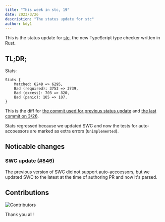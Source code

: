 ```yaml
---
title: "This week in stc, 19"
date: 2023/3/26
description: "The status update for stc"
author: kdy1
---
```


This is the status update for [stc](https://github.com/dudykr/stc), the new TypeScript type checker written in Rust.

## TL;DR;

Stats:

```
Stats {
    Matched: 6248 => 6295,
    Bad (required): 3753 => 3739,
    Bad (excess): 703 => 820,
    Bad (panic): 105 => 107,
}
```

This is the diff for [the commit used for previous status update](https://github.com/dudykr/stc/blob/6e52c07298905c8507729b7500d6262c28ef6004/crates/stc_ts_type_checker/tests/tsc-stats.rust-debug) and [the last commit on 3/26](https://github.com/dudykr/stc/blob/0cdf38b9358728c3ac592baf2bbedc31c507be6f/crates/stc_ts_type_checker/tests/tsc-stats.rust-debug).

Stats regressed because we updated SWC and now the tests for auto-accoessors are marked as extra errors (`Unimplemented`).

## Noticable changes

### SWC update ([#846](https://github.com/dudykr/stc/pull/846))

The previous version of SWC did not support auto-accoessors, but we updated SWC to the latest at the time of authoring PR and now it's parsed.

## Contributions

![Contributors](/images/this-week-in-stc/19/contributors.png)

Thank you all!
